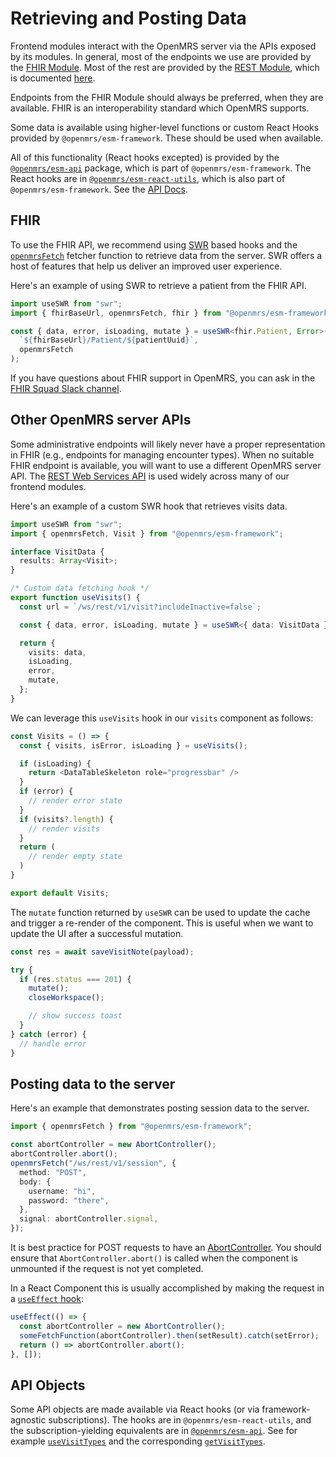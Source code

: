 # Retrieving and Posting Data

Frontend modules interact with the OpenMRS server via the APIs exposed
by its modules. In general, most of the endpoints we use are provided
by the [FHIR Module](https://wiki.openmrs.org/display/projects/FHIR+101%3A+OpenMRS+Strategy%2C+Tools%2C+FHIR+API%2C+and+Help).
Most of the rest are provided by the
[REST Module](https://wiki.openmrs.org/display/docs/REST+Module), which is
documented [here](https://rest.openmrs.org/).

Endpoints from the FHIR Module should always be preferred, when they are
available. FHIR is an interoperability standard which OpenMRS supports.

Some data is available using higher-level functions or custom React Hooks provided
by `@openmrs/esm-framework`. These should be used when available.

All of this functionality (React hooks excepted) is provided by the
[`@openmrs/esm-api`](https://github.com/openmrs/openmrs-esm-core/tree/main/packages/framework/esm-api)
package, which is part of `@openmrs/esm-framework`.
The React hooks are in
[`@openmrs/esm-react-utils`](https://github.com/openmrs/openmrs-esm-core/blob/main/packages/framework/esm-react-utils),
which is also part of `@openmrs/esm-framework`. See the
[API Docs](https://github.com/openmrs/openmrs-esm-core/blob/main/packages/framework/esm-framework/docs/API.md).

## FHIR

To use the FHIR API, we recommend using [SWR](https://swr.vercel.app/docs/data-fetching) based hooks and the [`openmrsFetch`](https://github.com/openmrs/openmrs-esm-core/blob/main/packages/framework/esm-framework/docs/API.md#openmrsfetch) fetcher function to retrieve data from the server. SWR offers a host of features that help us deliver an improved user experience.

Here's an example of using SWR to retrieve a patient from the FHIR API.

```ts
import useSWR from "swr";
import { fhirBaseUrl, openmrsFetch, fhir } from "@openmrs/esm-framework";

const { data, error, isLoading, mutate } = useSWR<fhir.Patient, Error>(
  `${fhirBaseUrl}/Patient/${patientUuid}`,
  openmrsFetch
);
```

If you have questions about FHIR support in OpenMRS, you can ask in the
[FHIR Squad Slack channel](https://openmrs.slack.com/archives/CKLPH66BB).

## Other OpenMRS server APIs

Some administrative endpoints will likely never have a proper representation in FHIR (e.g., endpoints for managing encounter types). When no suitable FHIR endpoint is available, you will want to use a different OpenMRS server API. The [REST Web Services API](https://rest.openmrs.org/) is used widely across many of our frontend modules.

Here's an example of a custom SWR hook that retrieves visits data.

```ts
import useSWR from "swr";
import { openmrsFetch, Visit } from "@openmrs/esm-framework";

interface VisitData {
  results: Array<Visit>;
}

/* Custom data fetching hook */
export function useVisits() {
  const url = `/ws/rest/v1/visit?includeInactive=false`;

  const { data, error, isLoading, mutate } = useSWR<{ data: VisitData }, Error>(url, openmrsFetch);

  return {
    visits: data,
    isLoading,
    error,
    mutate,
  };
}
```

We can leverage this `useVisits` hook in our `visits` component as follows:

```ts
const Visits = () => {
  const { visits, isError, isLoading } = useVisits();

  if (isLoading) {
    return <DataTableSkeleton role="progressbar" />
  }
  if (error) {
    // render error state
  }
  if (visits?.length) {
    // render visits
  }
  return (
    // render empty state
  )
}

export default Visits;
```

The `mutate` function returned by `useSWR` can be used to update the cache and trigger a re-render of the component. This is useful when we want to update the UI after a successful mutation.

```ts
const res = await saveVisitNote(payload);

try {
  if (res.status === 201) {
    mutate();
    closeWorkspace();

    // show success toast
  }
} catch (error) {
  // handle error
}
```

## Posting data to the server

Here's an example that demonstrates posting session data to the server.

```ts
import { openmrsFetch } from "@openmrs/esm-framework";

const abortController = new AbortController();
abortController.abort();
openmrsFetch("/ws/rest/v1/session", {
  method: "POST",
  body: {
    username: "hi",
    password: "there",
  },
  signal: abortController.signal,
});
```

It is best practice for POST requests to have an
[AbortController](https://developer.mozilla.org/en-US/docs/Web/API/AbortController/abort).
You should ensure that `AbortController.abort()` is called when the component is unmounted
if the request is not yet completed.

In a React Component this is usually accomplished by making the request
in a [`useEffect` hook](https://reactjs.org/docs/hooks-effect.html):

```ts
useEffect(() => {
  const abortController = new AbortController();
  someFetchFunction(abortController).then(setResult).catch(setError);
  return () => abortController.abort();
}, []);
```

## API Objects

Some API objects are made available via React hooks (or via framework-agnostic subscriptions).
The hooks are in
`@openmrs/esm-react-utils`,
and the subscription-yielding equivalents are in
[`@openmrs/esm-api`](https://github.com/openmrs/openmrs-esm-core/blob/main/packages/framework/esm-framework/docs/API.md#api-functions).
See for example [`useVisitTypes`](https://github.com/openmrs/openmrs-esm-core/blob/main/packages/framework/esm-framework/docs/API.md#usevisittypes)
and the corresponding [`getVisitTypes`](https://github.com/openmrs/openmrs-esm-core/blob/main/packages/framework/esm-framework/docs/API.md#getvisittypes).
